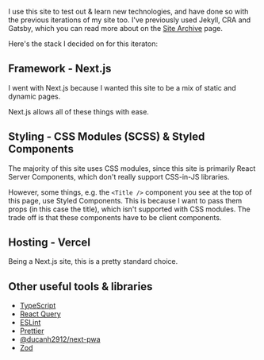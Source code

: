 I use this site to test out & learn new technologies, and have done so with the previous iterations of my site too. 
I've previously used Jekyll, CRA and Gatsby, which you can read more about on the [Site Archive](/archive) page.

Here's the stack I decided on for this iteraton:

## Framework - Next.js

I went with Next.js because I wanted this site to be a mix of static and dynamic pages.

Next.js allows all of these things with ease. 

## Styling - CSS Modules (SCSS) & Styled Components

The majority of this site uses CSS modules, since this site is primarily React Server Components, which don't really 
support CSS-in-JS libraries.

However, some things, e.g. the `<Title />` component you see at the top of this page, use Styled Components. This is because
I want to pass them props (in this case the title), which isn't supported with CSS modules. The trade off is that
these components have to be client components. 

## Hosting - Vercel

Being a Next.js site, this is a pretty standard choice.

## Other useful tools & libraries

- [TypeScript](https://github.com/microsoft/TypeScript)
- [React Query](https://tanstack.com/query/v3/)
- [ESLint](https://eslint.org/)
- [Prettier](https://prettier.io/)
- [@ducanh2912/next-pwa](https://www.npmjs.com/package/@ducanh2912/next-pwa)
- [Zod](https://zod.dev/)